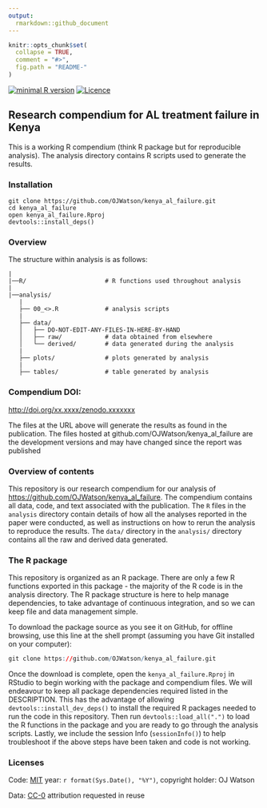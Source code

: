 ```yaml
---
output:
  rmarkdown::github_document
---
```


<!-- README.md is generated from README.Rmd. Please edit that file -->

```r
knitr::opts_chunk$set(
  collapse = TRUE,
  comment = "#>",
  fig.path = "README-"
)
```
[![minimal R version](https://img.shields.io/badge/R%3E%3D-`r as.character(getRversion())`-brightgreen.svg)](https://cran.r-project.org/)
[![Licence](https://img.shields.io/github/license/mashape/apistatus.svg)](http://choosealicense.com/licenses/mit/) 

## Research compendium for AL treatment failure in Kenya

This is a working R compendium (think R package but for reproducible analysis). The analysis directory contains R scripts used to generate the results. 

### Installation

```
git clone https://github.com/OJWatson/kenya_al_failure.git
cd kenya_al_failure
open kenya_al_failure.Rproj
devtools::install_deps()
```

### Overview

The structure within analysis is as follows:

```
|
|──R/                      # R functions used throughout analysis
|
|──analysis/
   |
   ├── 00_<>.R             # analysis scripts
   |
   ├── data/
   │   ├── DO-NOT-EDIT-ANY-FILES-IN-HERE-BY-HAND
   │   ├── raw/            # data obtained from elsewhere
   │   └── derived/        # data generated during the analysis
   |
   ├── plots/              # plots generated by analysis
   |
   ├── tables/             # table generated by analysis
```

### Compendium DOI: 
 
[http://doi.org/xx.xxxx/zenodo.xxxxxxx](http://doi.org/xx.xxxx/zenodo.xxxxxxx)

The files at the URL above will generate the results as found in the publication. The files hosted at github.com/OJWatson/kenya_al_failure are the development versions and may have changed since the report was published

### Overview of contents

This repository is our research compendium for our analysis of [https://github.com/OJWatson/kenya_al_failure](https://github.com/OJWatson/kenya_al_failure). The compendium contains all data, code, and text associated with the publication. The `R` files in the `analysis` directory contain details of how all the analyses reported in the paper were conducted, as well as instructions on how to rerun the analysis to reproduce the results. The `data/` directory in the `analysis/` directory contains all the raw and derived data generated. 

### The R package 

This repository is organized as an R package. There are only a few R functions exported in this package - the majority of the R code is in the analysis directory. The R package structure is here to help manage dependencies, to take advantage of continuous integration, and so we can keep file and data management simple.

To download the package source as you see it on GitHub, for offline browsing, use this line at the shell prompt (assuming you have Git installed on your computer):

```r
git clone https://github.com/OJWatson/kenya_al_failure.git
```

Once the download is complete, open the `kenya_al_failure.Rproj` in RStudio to begin working with the package and compendium files. We will endeavour to keep all package dependencies required listed in the DESCRIPTION. This has the advantage of allowing `devtools::install_dev_deps()` to install the required R packages needed to run the code in this repository. Then run `devtools::load_all(".")` to load the R functions in the package and you are ready to go through the analysis scripts. Lastly, we include the session Info (`sessionInfo()`) to help troubleshoot if the above steps have been taken and code is not working. 

### Licenses

Code: [MIT](http://opensource.org/licenses/MIT) year: `r format(Sys.Date(), "%Y")`, copyright holder: OJ Watson

Data: [CC-0](http://creativecommons.org/publicdomain/zero/1.0/) attribution requested in reuse
